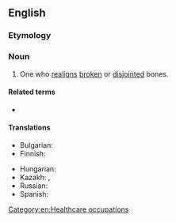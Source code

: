 ==English==

===Etymology===
{{compound|en|bone|setter}}

===Noun===
{{en-noun}}

# One who [[realign]]s [[broken]] or [[disjointed]] bones.

====Related terms====
* {{l|en|bonesetting}}

====Translations====
{{trans-top|one who realigns broken or disjointed bones}}
* Bulgarian: {{t|bg|чакръкчия}}
* Finnish: {{t|fi|nikamanniksauttaja}}
{{trans-mid}}
* Hungarian: {{t|hu|csontkovács}}
* Kazakh: {{t|kk|сынықшы}}, {{t|kk|оташы}}
* Russian: {{t+|ru|костопра́в|m}}
* Spanish: {{t+|es|algebrista}}
{{trans-bottom}}

[[Category:en:Healthcare occupations]]